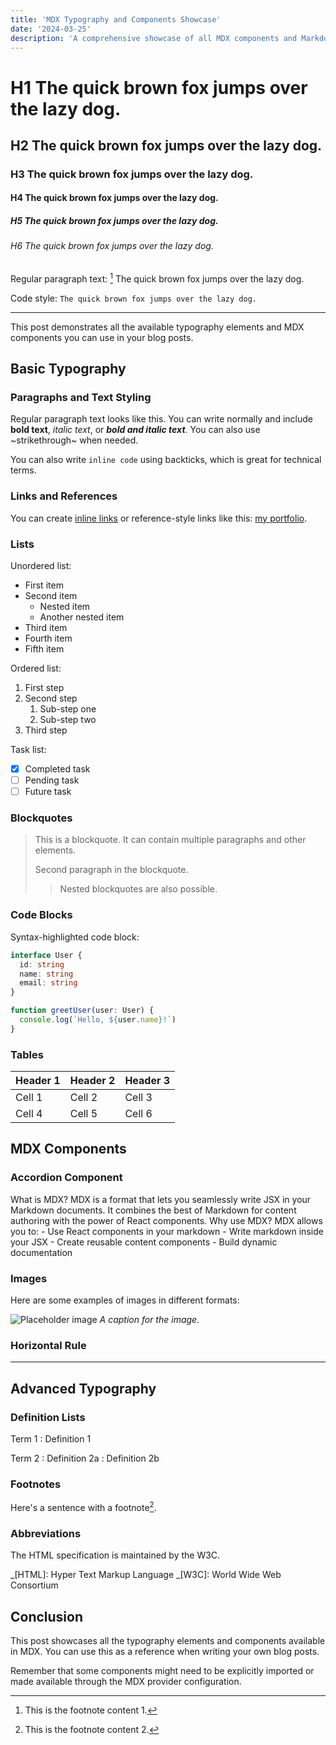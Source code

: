 ```yaml
---
title: 'MDX Typography and Components Showcase'
date: '2024-03-25'
description: 'A comprehensive showcase of all MDX components and Markdown typography available in this blog'
---
```


# H1 The quick brown fox jumps over the lazy dog.

## H2 The quick brown fox jumps over the lazy dog.

### H3 The quick brown fox jumps over the lazy dog.

#### H4 The quick brown fox jumps over the lazy dog.

##### H5 The quick brown fox jumps over the lazy dog.

###### H6 The quick brown fox jumps over the lazy dog.

Regular paragraph text: [^1]
The quick brown fox jumps over the lazy dog.

[^1]: This is the footnote content 1.

Code style:
`The quick brown fox jumps over the lazy dog.`

---

This post demonstrates all the available typography elements and MDX components you can use in your blog posts.

## Basic Typography

### Paragraphs and Text Styling

Regular paragraph text looks like this. You can write normally and include **bold text**, _italic text_, or **_bold and italic text_**. You can also use ~strikethrough~ when needed.

You can also write `inline code` using backticks, which is great for technical terms.

### Links and References

You can create [inline links](https://example.com) or reference-style links like this: [my portfolio][1].

[1]: https://example.com

### Lists

Unordered list:

- First item
- Second item
  - Nested item
  - Another nested item
- Third item
- Fourth item
- Fifth item

Ordered list:

1. First step
2. Second step
   1. Sub-step one
   2. Sub-step two
3. Third step

Task list:

- [x] Completed task
- [ ] Pending task
- [ ] Future task

### Blockquotes

> This is a blockquote. It can contain multiple paragraphs and other elements.
>
> Second paragraph in the blockquote.
>
> > Nested blockquotes are also possible.

### Code Blocks

Syntax-highlighted code block:

```typescript
interface User {
  id: string
  name: string
  email: string
}

function greetUser(user: User) {
  console.log(`Hello, ${user.name}!`)
}
```

### Tables

| Header 1 | Header 2 | Header 3 |
| -------- | -------- | -------- |
| Cell 1   | Cell 2   | Cell 3   |
| Cell 4   | Cell 5   | Cell 6   |

## MDX Components

### Accordion Component

<Accordion type="single" collapsible>
  <AccordionItem value="item-1">
    <AccordionTrigger>What is MDX?</AccordionTrigger>
    <AccordionContent>
      MDX is a format that lets you seamlessly write JSX in your Markdown documents. It combines the
      best of Markdown for content authoring with the power of React components.
    </AccordionContent>
  </AccordionItem>
  <AccordionItem value="item-2">
    <AccordionTrigger>Why use MDX?</AccordionTrigger>
    <AccordionContent>
      MDX allows you to: - Use React components in your markdown - Write markdown inside your JSX -
      Create reusable content components - Build dynamic documentation
    </AccordionContent>
  </AccordionItem>
</Accordion>

### Images

Here are some examples of images in different formats:

![Placeholder image](/img/Contributors%20default.png)
_A caption for the image._

### Horizontal Rule

---

## Advanced Typography

### Definition Lists

Term 1
: Definition 1

Term 2
: Definition 2a
: Definition 2b

### Footnotes

Here's a sentence with a footnote[^2].

[^2]: This is the footnote content 2.

### Abbreviations

The HTML specification is maintained by the W3C.

_[HTML]: Hyper Text Markup Language
_[W3C]: World Wide Web Consortium

## Conclusion

This post showcases all the typography elements and components available in MDX. You can use this as a reference when writing your own blog posts.

Remember that some components might need to be explicitly imported or made available through the MDX provider configuration.
